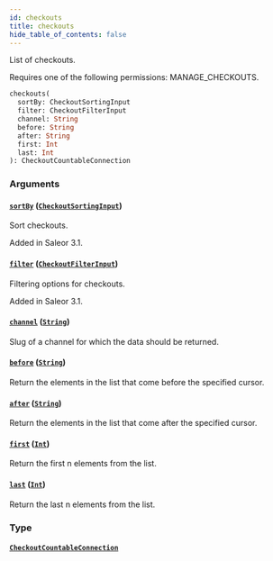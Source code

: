 ```yaml
---
id: checkouts
title: checkouts
hide_table_of_contents: false
---
```


List of checkouts.

Requires one of the following permissions: MANAGE_CHECKOUTS.

```graphql
checkouts(
  sortBy: CheckoutSortingInput
  filter: CheckoutFilterInput
  channel: String
  before: String
  after: String
  first: Int
  last: Int
): CheckoutCountableConnection
```

### Arguments

#### [`sortBy`](#) ([`CheckoutSortingInput`](../../../developer/api-reference/inputs/checkout-sorting-input))

Sort checkouts.

Added in Saleor 3.1.

#### [`filter`](#) ([`CheckoutFilterInput`](../../../developer/api-reference/inputs/checkout-filter-input))

Filtering options for checkouts.

Added in Saleor 3.1.

#### [`channel`](#) ([`String`](../../../developer/api-reference/scalars/string))

Slug of a channel for which the data should be returned.

#### [`before`](#) ([`String`](../../../developer/api-reference/scalars/string))

Return the elements in the list that come before the specified cursor.

#### [`after`](#) ([`String`](../../../developer/api-reference/scalars/string))

Return the elements in the list that come after the specified cursor.

#### [`first`](#) ([`Int`](../../../developer/api-reference/scalars/int))

Return the first n elements from the list.

#### [`last`](#) ([`Int`](../../../developer/api-reference/scalars/int))

Return the last n elements from the list.

### Type

#### [`CheckoutCountableConnection`](../../../developer/api-reference/objects/checkout-countable-connection)
